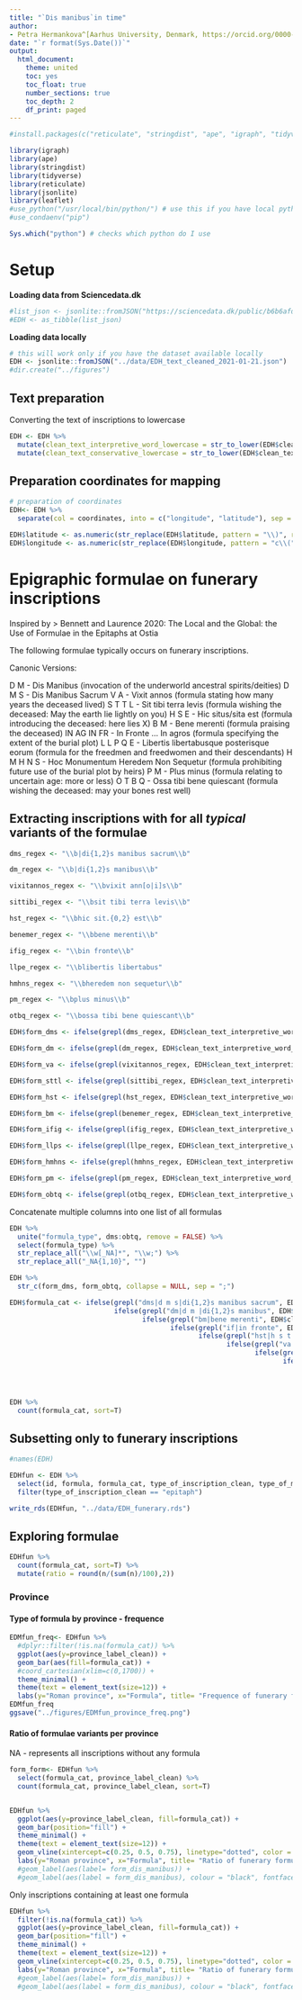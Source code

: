 ```yaml
---
title: "`Dis manibus`in time"
author: 
- Petra Hermankova^[Aarhus University, Denmark, https://orcid.org/0000-0002-6349-0540]
date: "`r format(Sys.Date())`"
output:
  html_document:
    theme: united
    toc: yes
    toc_float: true
    number_sections: true
    toc_depth: 2
    df_print: paged
---
```


```r
#install.packages(c("reticulate", "stringdist", "ape", "igraph", "tidyverse", "reticulate", "jsonlite", "leaflet"))    

library(igraph)
library(ape)
library(stringdist)
library(tidyverse)
library(reticulate)
library(jsonlite)
library(leaflet)
#use_python("/usr/local/bin/python/") # use this if you have local python installed
#use_condaenv("pip")

Sys.which("python") # checks which python do I use
```


# Setup

**Loading data from Sciencedata.dk**

```r
#list_json <- jsonlite::fromJSON("https://sciencedata.dk/public/b6b6afdb969d378b70929e86e58ad975/EDH_text_cleaned_2021-01-21.json")
#EDH <- as_tibble(list_json)
```

**Loading data locally**
```r
# this will work only if you have the dataset available locally
EDH <- jsonlite::fromJSON("../data/EDH_text_cleaned_2021-01-21.json")
#dir.create("../figures")
```

## Text preparation

Converting the text of inscriptions to lowercase
```r
EDH <- EDH %>% 
  mutate(clean_text_interpretive_word_lowercase = str_to_lower(EDH$clean_text_interpretive_word)) %>% 
  mutate(clean_text_conservative_lowercase = str_to_lower(EDH$clean_text_conservative))
```

## Preparation coordinates for mapping
```r
# preparation of coordinates
EDH<- EDH %>% 
  separate(col = coordinates, into = c("longitude", "latitude"), sep = ",")

EDH$latitude <- as.numeric(str_replace(EDH$latitude, pattern = "\\)", replacement=""))
EDH$longitude <- as.numeric(str_replace(EDH$longitude, pattern = "c\\(", replacement=""))
```


# Epigraphic formulae on funerary inscriptions

Inspired by > Bennett and Laurence 2020: The Local and the Global: the Use of Formulae in the Epitaphs at Ostia

The following formulae typically occurs on funerary inscriptions.

Canonic Versions:

D M - Dis Manibus (invocation of the underworld ancestral spirits/deities)
D M S - Dis Manibus Sacrum
V A - Vixit annos (formula stating how many years the deceased lived)
S T T L - Sit tibi terra levis (formula wishing the deceased: May the earth lie lightly on you)
H S E - Hic situs/sita est (formula introducing the deceased: here lies X)
B M - Bene merenti (formula praising the deceased)
IN AG IN FR - In Fronte ... In agros (formula specifying the extent of the burial plot)
L L P Q E - Libertis libertabusque posterisque eorum (formula for the freedmen and freedwomen and their descendants)
H M H N S - Hoc Monumentum Heredem Non Sequetur (formula prohibiting future use of the burial plot by heirs)
P M - Plus minus (formula relating to uncertain age: more or less)
O T B Q - Ossa tibi bene quiescant (formula wishing the deceased: may your bones rest well)


## Extracting inscriptions with for all *typical* variants of the formulae

```r
dms_regex <- "\\b|di{1,2}s manibus sacrum\\b"

dm_regex <- "\\b|di{1,2}s manibus\\b"

vixitannos_regex <- "\\bvixit ann[o|i]s\\b"

sittibi_regex <- "\\bsit tibi terra levis\\b"

hst_regex <- "\\bhic sit.{0,2} est\\b"

benemer_regex <- "\\bbene merenti\\b"

ifig_regex <- "\\bin fronte\\b"

llpe_regex <- "\\blibertis libertabus"

hmhns_regex <- "\\bheredem non sequetur\\b"

pm_regex <- "\\bplus minus\\b"

otbq_regex <- "\\bossa tibi bene quiescant\\b"

```

```r

EDH$form_dms <- ifelse(grepl(dms_regex, EDH$clean_text_interpretive_word_lowercase, ignore.case = T),  str_extract(EDH$clean_text_interpretive_word_lowercase, dms_regex), NA)

EDH$form_dm <- ifelse(grepl(dm_regex, EDH$clean_text_interpretive_word_lowercase, ignore.case = T),  str_extract(EDH$clean_text_interpretive_word_lowercase, dm_regex), NA)

EDH$form_va <- ifelse(grepl(vixitannos_regex, EDH$clean_text_interpretive_word_lowercase, ignore.case = T),  str_extract(EDH$clean_text_interpretive_word_lowercase, vixitannos_regex), NA)

EDH$form_sttl <- ifelse(grepl(sittibi_regex, EDH$clean_text_interpretive_word_lowercase, ignore.case = T),  str_extract(EDH$clean_text_interpretive_word_lowercase, sittibi_regex), NA)

EDH$form_hst <- ifelse(grepl(hst_regex, EDH$clean_text_interpretive_word_lowercase, ignore.case = T),  str_extract(EDH$clean_text_interpretive_word_lowercase, hst_regex), NA)

EDH$form_bm <- ifelse(grepl(benemer_regex, EDH$clean_text_interpretive_word_lowercase, ignore.case = T),  str_extract(EDH$clean_text_interpretive_word_lowercase, benemer_regex), NA)

EDH$form_ifig <- ifelse(grepl(ifig_regex, EDH$clean_text_interpretive_word_lowercase, ignore.case = T),  str_extract(EDH$clean_text_interpretive_word_lowercase, ifig_regex), NA)

EDH$form_llps <- ifelse(grepl(llpe_regex, EDH$clean_text_interpretive_word_lowercase, ignore.case = T),  str_extract(EDH$clean_text_interpretive_word_lowercase, llpe_regex), NA)

EDH$form_hmhns <- ifelse(grepl(hmhns_regex, EDH$clean_text_interpretive_word_lowercase, ignore.case = T),  str_extract(EDH$clean_text_interpretive_word_lowercase, hmhns_regex), NA)

EDH$form_pm <- ifelse(grepl(pm_regex, EDH$clean_text_interpretive_word_lowercase, ignore.case = T),  str_extract(EDH$clean_text_interpretive_word_lowercase, pm_regex), NA)

EDH$form_obtq <- ifelse(grepl(otbq_regex, EDH$clean_text_interpretive_word_lowercase, ignore.case = T),  str_extract(EDH$clean_text_interpretive_word_lowercase, otbq_regex), NA)
```

Concatenate multiple columns into one list of all formulas
```r
EDH %>%
  unite("formula_type", dms:obtq, remove = FALSE) %>% 
  select(formula_type) %>% 
  str_replace_all("\\w[_NA]*", "\\w;") %>% 
  str_replace_all("_NA{1,10}", "")

EDH %>% 
  str_c(form_dms, form_obtq, collapse = NULL, sep = ";")

```














```r
EDH$formula_cat <- ifelse(grepl("dms|d m s|di{1,2}s manibus sacrum", EDH$clean_text_interpretive_word_lowercase, ignore.case = T),  "dis manibus sacrum", 
                          ifelse(grepl("dm|d m |di{1,2}s manibus", EDH$clean_text_interpretive_word_lowercase, ignore.case = T),  "dis manibus",
                                 ifelse(grepl("bm|bene merenti", EDH$clean_text_interpretive_word_lowercase, ignore.case = T),  "bene merenti",
                                        ifelse(grepl("if|in fronte", EDH$clean_text_interpretive_word_lowercase, ignore.case = T),  "in fronte",
                                               ifelse(grepl("hst|h s t | hic sit.* est", EDH$clean_text_interpretive_word_lowercase, ignore.case = T),  "hic situs est",
                                                      ifelse(grepl("va|vixit ann.*", EDH$clean_text_interpretive_word_lowercase, ignore.case = T),  "vixit annos",
                                                             ifelse(grepl("llpe|libertis libertabus", EDH$clean_text_interpretive_word_lowercase, ignore.case = T),  "libertis libertabus",
                                                                    ifelse(grepl("pm|plus minus", EDH$clean_text_interpretive_word_lowercase, ignore.case = T),  "plus minus",
                                                                           ifelse(grepl("hmhns|heredem non sequetur", EDH$clean_text_interpretive_word_lowercase, ignore.case = T), "heredem non sequetur",
                                                                                  ifelse(grepl("otbq|ossa tibi bene quiescant", EDH$clean_text_interpretive_word_lowercase, ignore.case = T),"ossa tibi bene quiescant", NA))))))))))


EDH %>% 
  count(formula_cat, sort=T)
```

## Subsetting only to funerary inscriptions
```r
#names(EDH)

EDHfun <- EDH %>% 
  select(id, formula, formula_cat, type_of_inscription_clean, type_of_monument_clean, material_clean, not_before, not_after, latitude, longitude, province_label_clean, clean_text_interpretive_word, clean_text_interpretive_word_lowercase, people) %>% 
  filter(type_of_inscription_clean == "epitaph")

write_rds(EDHfun, "../data/EDH_funerary.rds")
```

## Exploring formulae

```r
EDHfun %>% 
  count(formula_cat, sort=T) %>% 
  mutate(ratio = round(n/(sum(n)/100),2))
```

### Province

#### Type of formula by province - frequence
```r
EDMfun_freq<- EDHfun %>% 
  #dplyr::filter(!is.na(formula_cat)) %>% 
  ggplot(aes(y=province_label_clean)) + 
  geom_bar(aes(fill=formula_cat)) +
  #coord_cartesian(xlim=c(0,1700)) +
  theme_minimal() +
  theme(text = element_text(size=12)) +
  labs(y="Roman province", x="Formula", title= "Frequence of funerary formulae by province", subtitle = ggtitle(paste("n =", nrow(EDHfun), "funerary inscriptions (EDH)")))  
EDMfun_freq
ggsave("../figures/EDMfun_province_freq.png")

```

#### Ratio of formulae variants per province

NA - represents all inscriptions without any formula
```r

form_form<- EDHfun %>% 
  select(formula_cat, province_label_clean) %>% 
  count(formula_cat, province_label_clean, sort=T)


EDHfun %>% 
  ggplot(aes(y=province_label_clean, fill=formula_cat)) +
  geom_bar(position="fill") +
  theme_minimal() +
  theme(text = element_text(size=12)) +
  geom_vline(xintercept=c(0.25, 0.5, 0.75), linetype="dotted", color = "blue", size=0.8) + 
  labs(y="Roman province", x="Formula", title= "Ratio of funerary formulae by province", subtitle = ggtitle(paste("n =", nrow(EDHfun), "inscriptions (EDH)"))) 
  #geom_label(aes(label= form_dis_manibus)) +
  #geom_label(aes(label = form_dis_manibus), colour = "black", fontface = "bold", hjust = -0.1)
```

Only inscriptions containing at least one formula
```r
EDHfun %>% 
  filter(!is.na(formula_cat)) %>% 
  ggplot(aes(y=province_label_clean, fill=formula_cat)) +
  geom_bar(position="fill") +
  theme_minimal() +
  theme(text = element_text(size=12)) +
  geom_vline(xintercept=c(0.25, 0.5, 0.75), linetype="dotted", color = "blue", size=0.8) + 
  labs(y="Roman province", x="Formula", title= "Ratio of funerary formulae by province", subtitle = ggtitle(paste("n =", nrow(EDHfun), "inscriptions (EDH)"))) 
  #geom_label(aes(label= form_dis_manibus)) +
  #geom_label(aes(label = form_dis_manibus), colour = "black", fontface = "bold", hjust = -0.1)
```



